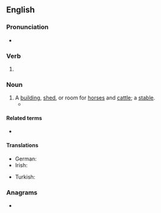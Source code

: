 ==English==

===Pronunciation===
* {{hyphenation|en|stab|ling}}

===Verb===
{{head|en|verb form}}

# {{present participle of|en|stable|nocat=1}}

===Noun===
{{en-noun}}

# A [[building]], [[shed]], or room for [[horse]]s and [[cattle]]; a [[stable]].
#* {{RQ:Sewell Black Beauty|chapter=[http://en.wikisource.org/wiki/Black_Beauty/22 chapter 22]|text=There was a very fine house and a great deal of '''stabling'''; we went into the yard through a stone gateway, and John asked for Mr. York.}}

====Related terms====
* {{l|en|stabling siding}}

====Translations====
{{trans-top|stable}}
* German: {{t+|de|Stallung|f}}
* Irish: {{t|ga|stáblaí|m-p}}
{{trans-mid}}
* Turkish: {{t+|tr|ahır}}
{{trans-bottom}}

===Anagrams===
* {{anagrams|en|a=abgilnst|BLASTing|batlings|blasting|tablings}}